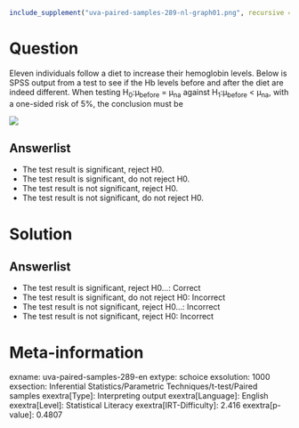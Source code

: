 ```r
include_supplement("uva-paired-samples-289-nl-graph01.png", recursive = TRUE)
```

Question
========

Eleven individuals follow a diet to increase their hemoglobin levels. Below is SPSS output from a test to see if the Hb levels before and after the diet are indeed different. When testing H~0~:μ~before~ = μ~na~ against H~1~:μ~before~ \< μ~na~, with a one-sided risk of 5%, the conclusion must be

![](uva-paired-samples-289-nl-graph01.png)

Answerlist
----------

* The test result is significant, reject H0.
* The test result is significant, do not reject H0.
* The test result is not significant, reject H0.
* The test result is not significant, do not reject H0.

Solution
========

Answerlist
----------

* The test result is significant, reject H0...: Correct
* The test result is significant, do not reject H0: Incorrect
* The test result is not significant, reject H0...: Incorrect
* The test result is not significant, reject H0: Incorrect

Meta-information
================
exname: uva-paired-samples-289-en
extype: schoice
exsolution: 1000
exsection: Inferential Statistics/Parametric Techniques/t-test/Paired samples
exextra[Type]: Interpreting output
exextra[Language]: English
exextra[Level]: Statistical Literacy
exextra[IRT-Difficulty]: 2.416
exextra[p-value]: 0.4807
